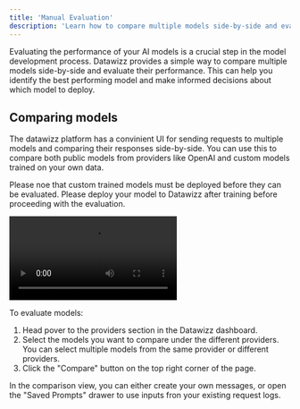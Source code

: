 ```yaml
---
title: 'Manual Evaluation'
description: 'Learn how to compare multiple models side-by-side and evaluate their performance'
---
```


Evaluating the performance of your AI models is a crucial step in the model development process. Datawizz provides a simple way to compare multiple models side-by-side and evaluate their performance. This can help you identify the best performing model and make informed decisions about which model to deploy.

## Comparing models

The datawizz platform has a convinient UI for sending requests to multiple models and comparing their responses side-by-side. You can use this to compare both public models from providers like OpenAI and custom models trained on your own data.

<Note>Please noe that custom trained models must be deployed before they can be evaluated. Please deploy your model to Datawizz after training before proceeding with the evaluation.</Note>

![Model Comparison](/images/evaluation/manual-compare-models-1.mp4)

To evaluate models:

1. Head pover to the providers section in the Datawizz dashboard.
2. Select the models you want to compare under the different providers. You can select multiple models from the same provider or different providers.
3. Click the "Compare" button on the top right corner of the page.

In the comparison view, you can either create your own messages, or open the "Saved Prompts" drawer to use inputs fron your existing request logs.